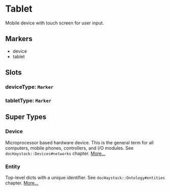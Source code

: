 # Tablet
Mobile device with touch screen for user input.
## Markers
- device
- tablet

## Slots

### deviceType: `Marker`

### tabletType: `Marker`


## Super Types
### Device
Microprocessor based hardware device.  This is the general term for
all computers, mobile phones, controllers, and I/O modules.
See `docHaystack::Devices#networks` chapter. 
[More...](./Device)

### Entity
Top-level dicts with a unique identifier.
See `docHaystack::Ontology#entities` chapter. 
[More...](./Entity)


